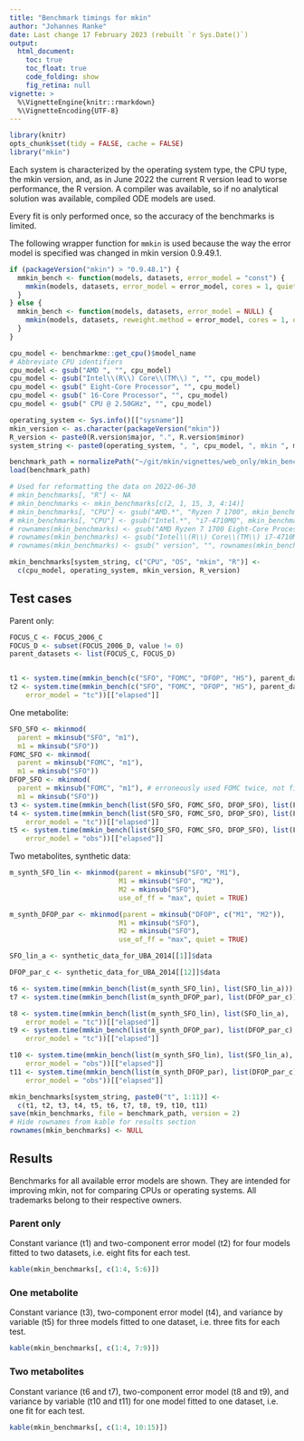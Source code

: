 ```yaml
---
title: "Benchmark timings for mkin"
author: "Johannes Ranke"
date: Last change 17 February 2023 (rebuilt `r Sys.Date()`)
output:
  html_document:
    toc: true
    toc_float: true
    code_folding: show
    fig_retina: null
vignette: >
  %\VignetteEngine{knitr::rmarkdown}
  %\VignetteEncoding{UTF-8}
---
```


```r
library(knitr)
opts_chunk$set(tidy = FALSE, cache = FALSE)
library("mkin")
```

Each system is characterized by the operating system type, the CPU type, the
mkin version, and, as in June 2022 the current R version lead to worse
performance, the R version. A compiler was available, so if no analytical
solution was available, compiled ODE models are used.

Every fit is only performed once, so the accuracy of the benchmarks is limited.

The following wrapper function for `mmkin` is used because the way the error
model is specified was changed in mkin version 0.9.49.1.

```r
if (packageVersion("mkin") > "0.9.48.1") {
  mmkin_bench <- function(models, datasets, error_model = "const") {
    mmkin(models, datasets, error_model = error_model, cores = 1, quiet = TRUE)
  }
} else {
  mmkin_bench <- function(models, datasets, error_model = NULL) {
    mmkin(models, datasets, reweight.method = error_model, cores = 1, quiet = TRUE)
  }
}
```

```r
cpu_model <- benchmarkme::get_cpu()$model_name
# Abbreviate CPU identifiers
cpu_model <- gsub("AMD ", "", cpu_model)
cpu_model <- gsub("Intel\\(R\\) Core\\(TM\\) ", "", cpu_model)
cpu_model <- gsub(" Eight-Core Processor", "", cpu_model)
cpu_model <- gsub(" 16-Core Processor", "", cpu_model)
cpu_model <- gsub(" CPU @ 2.50GHz", "", cpu_model)

operating_system <- Sys.info()[["sysname"]]
mkin_version <- as.character(packageVersion("mkin"))
R_version <- paste0(R.version$major, ".", R.version$minor)
system_string <- paste0(operating_system, ", ", cpu_model, ", mkin ", mkin_version, ", R ", R_version)

benchmark_path = normalizePath("~/git/mkin/vignettes/web_only/mkin_benchmarks.rda")
load(benchmark_path)

# Used for reformatting the data on 2022-06-30
# mkin_benchmarks[, "R"] <- NA
# mkin_benchmarks <- mkin_benchmarks[c(2, 1, 15, 3, 4:14)]
# mkin_benchmarks[, "CPU"] <- gsub("AMD.*", "Ryzen 7 1700", mkin_benchmarks[, "CPU"])
# mkin_benchmarks[, "CPU"] <- gsub("Intel.*", "i7-4710MQ", mkin_benchmarks[, "CPU"])
# rownames(mkin_benchmarks) <- gsub("AMD Ryzen 7 1700 Eight-Core Processor", "Ryzen 7 1700", rownames(mkin_benchmarks))
# rownames(mkin_benchmarks) <- gsub("Intel\\(R\\) Core\\(TM\\) i7-4710MQ CPU @ 2.50GHz", "i7-4710MQ", rownames(mkin_benchmarks))
# rownames(mkin_benchmarks) <- gsub(" version", "", rownames(mkin_benchmarks))

mkin_benchmarks[system_string, c("CPU", "OS", "mkin", "R")] <-
  c(cpu_model, operating_system, mkin_version, R_version)
```




## Test cases

Parent only:

```r
FOCUS_C <- FOCUS_2006_C
FOCUS_D <- subset(FOCUS_2006_D, value != 0)
parent_datasets <- list(FOCUS_C, FOCUS_D)


t1 <- system.time(mmkin_bench(c("SFO", "FOMC", "DFOP", "HS"), parent_datasets))[["elapsed"]]
t2 <- system.time(mmkin_bench(c("SFO", "FOMC", "DFOP", "HS"), parent_datasets,
    error_model = "tc"))[["elapsed"]]
```

One metabolite:

```r
SFO_SFO <- mkinmod(
  parent = mkinsub("SFO", "m1"),
  m1 = mkinsub("SFO"))
FOMC_SFO <- mkinmod(
  parent = mkinsub("FOMC", "m1"),
  m1 = mkinsub("SFO"))
DFOP_SFO <- mkinmod(
  parent = mkinsub("FOMC", "m1"), # erroneously used FOMC twice, not fixed for consistency
  m1 = mkinsub("SFO"))
t3 <- system.time(mmkin_bench(list(SFO_SFO, FOMC_SFO, DFOP_SFO), list(FOCUS_D)))[["elapsed"]]
t4 <- system.time(mmkin_bench(list(SFO_SFO, FOMC_SFO, DFOP_SFO), list(FOCUS_D),
    error_model = "tc"))[["elapsed"]]
t5 <- system.time(mmkin_bench(list(SFO_SFO, FOMC_SFO, DFOP_SFO), list(FOCUS_D),
    error_model = "obs"))[["elapsed"]]
```

Two metabolites, synthetic data:

```r
m_synth_SFO_lin <- mkinmod(parent = mkinsub("SFO", "M1"),
                           M1 = mkinsub("SFO", "M2"),
                           M2 = mkinsub("SFO"),
                           use_of_ff = "max", quiet = TRUE)

m_synth_DFOP_par <- mkinmod(parent = mkinsub("DFOP", c("M1", "M2")),
                           M1 = mkinsub("SFO"),
                           M2 = mkinsub("SFO"),
                           use_of_ff = "max", quiet = TRUE)

SFO_lin_a <- synthetic_data_for_UBA_2014[[1]]$data

DFOP_par_c <- synthetic_data_for_UBA_2014[[12]]$data

t6 <- system.time(mmkin_bench(list(m_synth_SFO_lin), list(SFO_lin_a)))[["elapsed"]]
t7 <- system.time(mmkin_bench(list(m_synth_DFOP_par), list(DFOP_par_c)))[["elapsed"]]

t8 <- system.time(mmkin_bench(list(m_synth_SFO_lin), list(SFO_lin_a),
    error_model = "tc"))[["elapsed"]]
t9 <- system.time(mmkin_bench(list(m_synth_DFOP_par), list(DFOP_par_c),
    error_model = "tc"))[["elapsed"]]

t10 <- system.time(mmkin_bench(list(m_synth_SFO_lin), list(SFO_lin_a),
    error_model = "obs"))[["elapsed"]]
t11 <- system.time(mmkin_bench(list(m_synth_DFOP_par), list(DFOP_par_c),
    error_model = "obs"))[["elapsed"]]
```

```r
mkin_benchmarks[system_string, paste0("t", 1:11)] <-
  c(t1, t2, t3, t4, t5, t6, t7, t8, t9, t10, t11)
save(mkin_benchmarks, file = benchmark_path, version = 2)
# Hide rownames from kable for results section
rownames(mkin_benchmarks) <- NULL
```

## Results

Benchmarks for all available error models are shown. They are intended for
improving mkin, not for comparing CPUs or operating systems. All trademarks
belong to their respective owners.

### Parent only

Constant variance (t1) and two-component error model (t2) for four models
fitted to two datasets, i.e. eight fits for each test.

```r
kable(mkin_benchmarks[, c(1:4, 5:6)])
```

### One metabolite

Constant variance (t3), two-component error model (t4), and variance by variable (t5)
for three models fitted to one dataset, i.e. three fits for each test.

```r
kable(mkin_benchmarks[, c(1:4, 7:9)])
```

### Two metabolites

Constant variance (t6 and t7), two-component error model (t8 and t9), and
variance by variable (t10 and t11) for one model fitted to one dataset, i.e.
one fit for each test.

```r
kable(mkin_benchmarks[, c(1:4, 10:15)])
```
